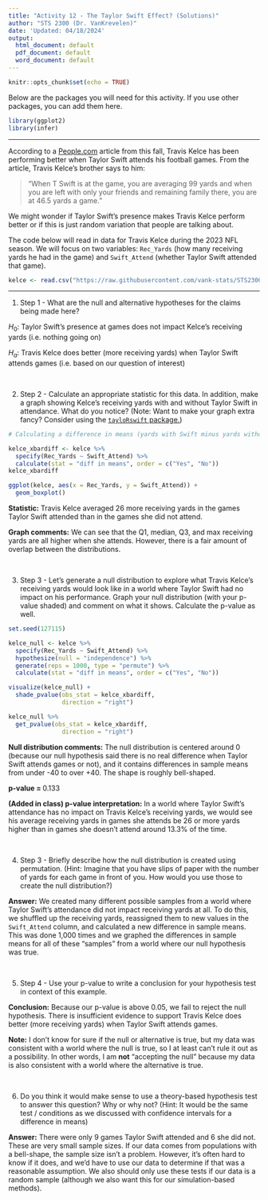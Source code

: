 ```yaml
---
title: "Activity 12 - The Taylor Swift Effect? (Solutions)"
author: "STS 2300 (Dr. VanKrevelen)"
date: 'Updated: 04/18/2024'
output:
  html_document: default
  pdf_document: default
  word_document: default
---
```


```r
knitr::opts_chunk$set(echo = TRUE)
```

Below are the packages you will need for this activity. If you use other packages, you can add them here.

```r
library(ggplot2)
library(infer)
```

---

According to a [People.com](https://people.com/travis-kelce-taylor-swift-improved-performance-nfl-8379432) article from this fall, Travis Kelce has been performing better when Taylor Swift attends his football games. From the article, Travis Kelce's brother says to him:

> “When T Swift is at the game, you are averaging 99 yards and when you are left with only your friends and remaining family there, you are at 46.5 yards a game.”

We might wonder if Taylor Swift's presence makes Travis Kelce perform better or if this is just random variation that people are talking about.

The code below will read in data for Travis Kelce during the 2023 NFL season. We will focus on two variables: `Rec_Yards` (how many receiving yards he had in the game) and `Swift_Attend` (whether Taylor Swift attended that game).

```r
kelce <- read.csv("https://raw.githubusercontent.com/vank-stats/STS2300-Spring2024/main/data/kelce_stats_23.csv")
```

--- 

1. Step 1 - What are the null and alternative hypotheses for the claims being made here?

$H_0$: Taylor Swift's presence at games does not impact Kelce's receiving yards (i.e. nothing going on)

$H_a$: Travis Kelce does better (more receiving yards) when Taylor Swift attends games (i.e. based on our question of interest)

<br>


2. Step 2 - Calculate an appropriate statistic for this data. In addition, make a graph showing Kelce's receiving yards with and without Taylor Swift in attendance. What do you notice? (Note: Want to make your graph extra fancy? Consider using the [`tayloRswift` package.](https://cran.r-project.org/web/packages/tayloRswift/readme/README.html))

```r
# Calculating a difference in means (yards with Swift minus yards without)

kelce_xbardiff <- kelce %>%
  specify(Rec_Yards ~ Swift_Attend) %>%
  calculate(stat = "diff in means", order = c("Yes", "No"))
kelce_xbardiff

ggplot(kelce, aes(x = Rec_Yards, y = Swift_Attend)) +
  geom_boxplot()
```

**Statistic:** Travis Kelce averaged 26 more receiving yards in the games Taylor Swift attended than in the games she did not attend.

**Graph comments:** We can see that the Q1, median, Q3, and max receiving yards are all higher when she attends. However, there is a fair amount of overlap between the distributions.

<br>


3. Step 3 - Let's generate a null distribution to explore what Travis Kelce's receiving yards would look like in a world where Taylor Swift had no impact on his performance. Graph your null distribution (with your p-value shaded) and comment on what it shows. Calculate the p-value as well.

```r
set.seed(127115)

kelce_null <- kelce %>%
  specify(Rec_Yards ~ Swift_Attend) %>%
  hypothesize(null = "independence") %>%
  generate(reps = 1000, type = "permute") %>%
  calculate(stat = "diff in means", order = c("Yes", "No"))

visualize(kelce_null) +
  shade_pvalue(obs_stat = kelce_xbardiff,
               direction = "right")

kelce_null %>%
  get_pvalue(obs_stat = kelce_xbardiff,
               direction = "right")
```

**Null distribution comments:** The null distribution is centered around 0 (because our null hypothesis said there is no real difference when Taylor Swift attends games or not), and it contains differences in sample means from under -40 to over +40. The shape is roughly bell-shaped.

**p-value = ** 0.133

**(Added in class) p-value interpretation:** In a world where Taylor Swift's attendance has no impact on Travis Kelce's receiving yards, we would see his average receiving yards in games she attends be 26 or more yards higher than in games she doesn't attend around 13.3% of the time.

<br>


4. Step 3 - Briefly describe how the null distribution is created using permutation. (Hint: Imagine that you have slips of paper with the number of yards for each game in front of you. How would you use those to create the null distribution?)

**Answer:** We created many different possible samples from a world where Taylor Swift's attendance did not impact receiving yards at all. To do this, we shuffled up the receiving yards, reassigned them to new values in the `Swift_Attend` column, and calculated a new difference in sample means. This was done 1,000 times and we graphed the differences in sample means for all of these "samples" from a world where our null hypothesis was true.

<br>


5. Step 4 - Use your p-value to write a conclusion for your hypothesis test in context of this example.

**Conclusion:** Because our p-value is above 0.05, we fail to reject the null hypothesis. There is insufficient evidence to support Travis Kelce does better (more receiving yards) when Taylor Swift attends games.

**Note:** I don't know for sure if the null or alternative is true, but my data was consistent with a world where the null is true, so I at least can't rule it out as a possibility. In other words, I am **not** "accepting the null" because my data is also consistent with a world where the alternative is true.

<br>


6. Do you think it would make sense to use a theory-based hypothesis test to answer this question? Why or why not? (Hint: It would be the same test / conditions as we discussed with confidence intervals for a difference in means)

**Answer:** There were only 9 games Taylor Swift attended and 6 she did not. These are very small sample sizes. If our data comes from populations with a bell-shape, the sample size isn't a problem. However, it's often hard to know if it does, and we'd have to use our data to determine if that was a reasonable assumption. We also should only use these tests if our data is a random sample (although we also want this for our simulation-based methods).


